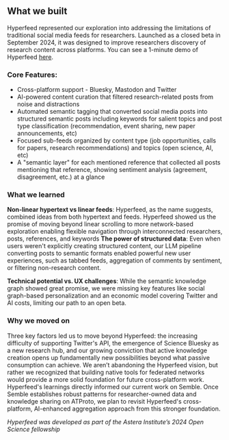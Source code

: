 ## What we built

Hyperfeed represented our exploration into addressing the limitations of traditional social media feeds for researchers. Launched as a closed beta in September 2024, it was designed to improve researchers discovery of research content across platforms. You can see a 1-minute demo of Hyperfeed [here](https://www.youtube.com/watch?v=k27C_2Lg7eo).

### Core Features:
- Cross-platform support - Bluesky, Mastodon and Twitter
- AI-powered content curation that filtered research-related posts from noise and distractions
- Automated semantic tagging that converted social media posts into structured semantic posts including keywords for salient topics and post type classification (recommendation, event sharing, new paper announcements, etc)
- Focused sub-feeds organized by content type (job opportunities, calls for papers, research recommendations) and topics (open science, AI, etc)
- A "semantic layer" for each mentioned reference that collected all posts mentioning that reference, showing sentiment analysis (agreement, disagreement, etc.) at a glance

### What we learned
**Non-linear hypertext vs linear feeds**: Hyperfeed, as the name suggests, combined ideas from both hypertext and feeds. Hyperfeed showed us the promise of moving beyond linear scrolling to more network-based exploration enabling flexible navigation through interconnected researchers, posts, references, and keywords
**The power of structured data**: Even when users weren't explicitly creating structured content, our LLM pipeline converting posts to semantic formats enabled powerful new user experiences,  such as tabbed feeds, aggregation of comments by sentiment, or filtering non-research content.

**Technical potential vs. UX challenges**: While the semantic knowledge graph showed great promise, we were missing key features like social graph-based personalization and an economic model covering Twitter and AI costs, limiting our path to an open beta.

### Why we moved on

Three key factors led us to move beyond Hyperfeed: the increasing difficulty of supporting Twitter's API, the emergence of Science Bluesky as a new research hub, and our growing conviction that active knowledge creation opens up fundamentally new possibilities beyond what passive consumption can achieve. We aren’t abandoning the Hyperfeed vision, but rather we recognized that building native tools for federated networks would provide a more solid foundation for future cross-platform work. Hyperfeed's learnings directly informed our current work on Semble. Once Semble establishes robust patterns for researcher-owned data and knowledge sharing on ATProto, we plan to revisit Hyperfeed's cross-platform, AI-enhanced aggregation approach from this stronger foundation.

*Hyperfeed was developed as part of the Astera Institute’s 2024 Open Science fellowship*
